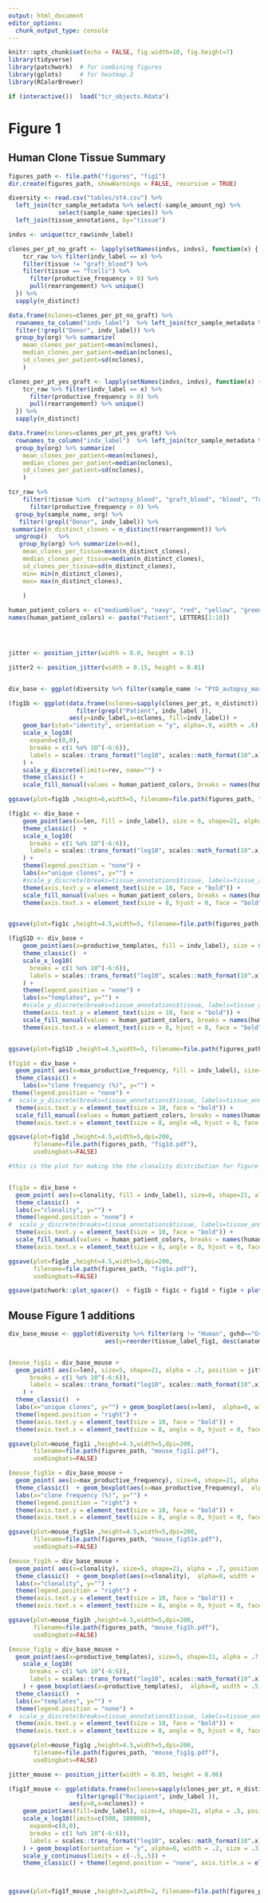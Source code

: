 ```yaml
---
output: html_document
editor_options: 
  chunk_output_type: console
---
```

```r
knitr::opts_chunk$set(echo = FALSE, fig.width=10, fig.height=7) 
library(tidyverse) 
library(patchwork)  # for combining figures
library(gplots)     # for heatmap.2
library(RColorBrewer)

if (interactive())  load("tcr_objects.Rdata")
```

# Figure 1



## Human Clone Tissue Summary

```r
figures_path <- file.path("figures", "fig1")
dir.create(figures_path, showWarnings = FALSE, recursive = TRUE)

diversity <- read.csv("tables/st4.csv") %>% 
  left_join(tcr_sample_metadata %>% select(-sample_amount_ng) %>% 
              select(sample_name:species)) %>%
  left_join(tissue_annotations, by="tissue")

indvs <- unique(tcr_raw$indv_label)

clones_per_pt_no_graft <- lapply(setNames(indvs, indvs), function(x) {
    tcr_raw %>% filter(indv_label == x) %>% 
    filter(tissue != "graft_blood") %>% 
    filter(tissue == "Tcells") %>% 
      filter(productive_frequency > 0) %>%
      pull(rearrangement) %>% unique()
  }) %>% 
  sapply(n_distinct)

data.frame(nclones=clones_per_pt_no_graft) %>% 
  rownames_to_column("indv_label")  %>% left_join(tcr_sample_metadata %>% select(indv_label, org)%>%distinct()) %>% 
  filter(!grepl("Donor", indv_label)) %>% 
  group_by(org) %>% summarize(
    mean_clones_per_patient=mean(nclones),
    median_clones_per_patient=median(nclones),
    sd_clones_per_patient=sd(nclones),
    )

clones_per_pt_yes_graft <- lapply(setNames(indvs, indvs), function(x) {
    tcr_raw %>% filter(indv_label == x) %>% 
      filter(productive_frequency > 0) %>%
      pull(rearrangement) %>% unique()
  }) %>% 
  sapply(n_distinct)

data.frame(nclones=clones_per_pt_yes_graft) %>% 
  rownames_to_column("indv_label")  %>% left_join(tcr_sample_metadata %>% select(indv_label, org)%>%distinct()) %>% 
  group_by(org) %>% summarize(
    mean_clones_per_patient=mean(nclones),
    median_clones_per_patient=median(nclones),
    sd_clones_per_patient=sd(nclones),
    )

tcr_raw %>% 
    filter(!tissue %in%  c("autopsy_blood", "graft_blood", "blood", "Tcells", "pretx_blood", "autopsy_marrow")) %>% 
      filter(productive_frequency > 0) %>%
  group_by(sample_name, org) %>% 
   filter(!grepl("Donor", indv_label)) %>% 
 summarize(n_distinct_clones = n_distinct(rearrangement)) %>% 
  ungroup()   %>% 
   group_by(org) %>% summarize(n=n(), 
    mean_clones_per_tissue=mean(n_distinct_clones),
    median_clones_per_tissue=median(n_distinct_clones),
    sd_clones_per_tissue=sd(n_distinct_clones),
    min= min(n_distinct_clones),
    max= max(n_distinct_clones),
    
    )


```


```r

human_patient_colors <- c("mediumblue", "navy", "red", "yellow", "green4", "lightskyblue", "saddlebrown", "gray75", "gray45", "gray 85")
names(human_patient_colors) <- paste("Patient", LETTERS[1:10])




jitter <- position_jitter(width = 0.0, height = 0.1)

jitter2 <- position_jitter(width = 0.15, height = 0.01)


div_base <- ggplot(diversity %>% filter(sample_name != "PtD_autopsy_marrow_TCRB") %>% filter(sample_name != "PtD_heart_TCRB") %>% filter(sample_name != "PtD_kidney_TCRB") %>% filter(org == "Human"), aes(y=reorder(tissue_label_fig1, desc(anatomic_order)))) 

(fig1b <- ggplot(data.frame(nclones=sapply(clones_per_pt, n_distinct)) %>% rownames_to_column("indv_label") %>% 
                   filter(grepl("Patient", indv_label )),
                 aes(y=indv_label,x=nclones, fill=indv_label)) +
    geom_bar(stat="identity", orientation = "y", alpha=.9, width = .6) +
    scale_x_log10(
      expand=c(0,0),
      breaks = c(1 %o% 10^(-6:6)),
      labels = scales::trans_format("log10", scales::math_format(10^.x))
    ) +
    scale_y_discrete(limits=rev, name="") +
    theme_classic() + 
    scale_fill_manual(values = human_patient_colors, breaks = names(human_patient_colors), guide="none"))

ggsave(plot=fig1b ,height=6,width=5, filename=file.path(figures_path, "fig1b.pdf"))

(fig1c <- div_base +
    geom_point(aes(x=len, fill = indv_label), size = 6, shape=21, alpha = .9, position = jitter) +
    theme_classic()  +
    scale_x_log10(
      breaks = c(1 %o% 10^(-6:6)),
      labels = scales::trans_format("log10", scales::math_format(10^.x))
    ) +
    theme(legend.position = "none") +
    labs(x="unique clones", y="") +
    #scale_y_discrete(breaks=tissue_annotations$tissue, labels=tissue_annotations$tissue_label) +
    theme(axis.text.y = element_text(size = 10, face = "bold")) + 
    scale_fill_manual(values = human_patient_colors, breaks = names(human_patient_colors)) +
    theme(axis.text.x = element_text(size = 8, hjust = 0, face = "bold")))


ggsave(plot=fig1c ,height=4.5,width=5, filename=file.path(figures_path, "fig1c.pdf"))

(figS1D <- div_base +
    geom_point(aes(x=productive_templates, fill = indv_label), size = 6, shape=21, alpha = .9, position = jitter) +
    theme_classic()  +
    scale_x_log10(
      breaks = c(1 %o% 10^(-6:6)),
      labels = scales::trans_format("log10", scales::math_format(10^.x))
    ) +
    theme(legend.position = "none") +
    labs(x="templates", y="") +
    #scale_y_discrete(breaks=tissue_annotations$tissue, labels=tissue_annotations$tissue_label) +
    theme(axis.text.y = element_text(size = 10, face = "bold")) + 
    scale_fill_manual(values = human_patient_colors, breaks = names(human_patient_colors)) +
    theme(axis.text.x = element_text(size = 8, hjust = 0, face = "bold")))


ggsave(plot=figS1D ,height=4.5,width=5, filename=file.path(figures_path, "figS1D.pdf"))

(fig1d = div_base +
  geom_point( aes(x=max_productive_frequency, fill = indv_label), size=6, shape=21, alpha = .9, position = jitter) +
  theme_classic() + 
    labs(x="clone frequency (%)", y="") +
 theme(legend.position = "none") + 
#  scale_y_discrete(breaks=tissue_annotations$tissue, labels=tissue_annotations$tissue_label) +
  theme(axis.text.y = element_text(size = 10, face = "bold")) + 
  scale_fill_manual(values = human_patient_colors, breaks = names(human_patient_colors)) +
  theme(axis.text.x = element_text(size = 8, angle =0, hjust = 0, face = "bold")))

ggsave(plot=fig1d ,height=4.5,width=5,dpi=200, 
       filename=file.path(figures_path, "fig1d.pdf"), 
       useDingbats=FALSE)

#this is the plot for making the the clonality distribution for figure 1 


(fig1e = div_base +
  geom_point( aes(x=clonality, fill = indv_label), size=6, shape=21, alpha = .9, position = jitter) +
  theme_classic()  +
  labs(x="clonality", y="") +
  theme(legend.position = "none") + 
#  scale_y_discrete(breaks=tissue_annotations$tissue, labels=tissue_annotations$tissue_label) +
  theme(axis.text.y = element_text(size = 10, face = "bold")) +  
  scale_fill_manual(values = human_patient_colors, breaks = names(human_patient_colors)) +
  theme(axis.text.x = element_text(size = 8, angle = 0, hjust = 0, face = "bold")))

ggsave(plot=fig1e ,height=4.5,width=5,dpi=200, 
       filename=file.path(figures_path, "fig1e.pdf"), 
       useDingbats=FALSE)

ggsave(patchwork::plot_spacer()  + fig1b + fig1c + fig1d + fig1e + plot_layout(widths = c(1, .7, 1,1,1), nrow=1, guides="collect") + plot_annotation(tag_levels = "A"), width = 24, height=5, filename = file.path(figures_path,"fig1.pdf"))
```



## Mouse Figure 1 additions

```r

div_base_mouse <- ggplot(diversity %>% filter(org != "Human", gvhd=="GvHD" | samp_type == "Donor" ),
                           aes(y=reorder(tissue_label_fig1, desc(anatomic_order))))


(mouse_fig1i = div_base_mouse + 
  geom_point( aes(x=len), size=5, shape=21, alpha = .7, position = jitter, fill="gray", color = "black") + scale_x_log10(
      breaks = c(1 %o% 10^(-6:6)),
      labels = scales::trans_format("log10", scales::math_format(10^.x))
    ) +
  theme_classic()  +
  labs(x="unique clones", y="") + geom_boxplot(aes(x=len),  alpha=0, width = .5, outlier.color = NA, size = .3,) +
  theme(legend.position = "right") + 
  theme(axis.text.y = element_text(size = 10, face = "bold")) +  
  theme(axis.text.x = element_text(size = 8, angle = 0, hjust = 0, face = "bold")))

ggsave(plot=mouse_fig1i ,height=4.5,width=5,dpi=200, 
       filename=file.path(figures_path, "mouse_fig1i.pdf"), 
       useDingbats=FALSE)

(mouse_figS1e = div_base_mouse +
  geom_point( aes(x=max_productive_frequency), size=6, shape=21, alpha = .7, color = "black", position = jitter, fill="gray") +
  theme_classic()  + geom_boxplot(aes(x=max_productive_frequency),  alpha=0, width = .5, size = .2, outlier.color = NA) +
  labs(x="clone frequency (%)", y="") +
  theme(legend.position = "right") + 
  theme(axis.text.y = element_text(size = 10, face = "bold")) +  
  theme(axis.text.x = element_text(size = 8, angle = 0, hjust = 0, face = "bold")))

ggsave(plot=mouse_figS1e ,height=4.5,width=5,dpi=200, 
       filename=file.path(figures_path, "mouse_figS1e.pdf"), 
       useDingbats=FALSE)

(mouse_fig1h = div_base_mouse + 
  geom_point( aes(x=clonality), size=5, shape=21, alpha = .7, position = jitter, fill="gray", color = "black") +
  theme_classic()  + geom_boxplot(aes(x=clonality),  alpha=0, width = .5, size = .2, outlier.color = NA) +
  labs(x="clonality", y="") +
  theme(legend.position = "right") + 
  theme(axis.text.y = element_text(size = 10, face = "bold")) +  
  theme(axis.text.x = element_text(size = 8, angle = 0, hjust = 0, face = "bold")))

ggsave(plot=mouse_fig1h ,height=4.5,width=5,dpi=200, 
       filename=file.path(figures_path, "mouse_fig1h.pdf"), 
       useDingbats=FALSE)

(mouse_fig1g = div_base_mouse + 
  geom_point(aes(x=productive_templates), size=5, shape=21, alpha = .7, position = jitter, fill = "gray", color = "black") + 
    scale_x_log10(
      breaks = c(1 %o% 10^(-6:6)),
      labels = scales::trans_format("log10", scales::math_format(10^.x))
    ) + geom_boxplot(aes(x=productive_templates),  alpha=0, width = .5, size = .2, outlier.color = NA) +
  theme_classic()  +
  labs(x="templates", y="") +
  theme(legend.position = "none") + 
#  scale_y_discrete(breaks=tissue_annotations$tissue, labels=tissue_annotations$tissue_label) +
  theme(axis.text.y = element_text(size = 10, face = "bold")) +  
  theme(axis.text.x = element_text(size = 8, angle = 0, hjust = 0, face = "bold")))

ggsave(plot=mouse_fig1g ,height=4.5,width=5,dpi=200, 
       filename=file.path(figures_path, "mouse_fig1g.pdf"), 
       useDingbats=FALSE)

jitter_mouse <- position_jitter(width = 0.05, height = 0.06)

(fig1f_mouse <- ggplot(data.frame(nclones=sapply(clones_per_pt, n_distinct)) %>% rownames_to_column("indv_label") %>% 
                   filter(grepl("Recipient", indv_label )),
                 aes(y=0,x=nclones)) +
    geom_point(aes(fill=indv_label), size=4, shape=21, alpha = .5, position = jitter_mouse, fill = "gray") +
    scale_x_log10(limits=c(500, 100000),
      expand=c(0,0),
      breaks = c(1 %o% 10^(-6:6)),
      labels = scales::trans_format("log10", scales::math_format(10^.x))
    ) + geom_boxplot(orientation = "y", alpha=0, width = .2, size = .3, outlier.color = NA) + 
    scale_y_continuous(limits = c(-.5,.5)) + 
    theme_classic() + theme(legend.position = "none", axis.title.x = element_blank(), axis.ticks.x = element_blank(), axis.text.x = element_blank()) + coord_flip())



ggsave(plot=fig1f_mouse ,height=3,width=2, filename=file.path(figures_path, "fig1f_mouse.pdf"))

```


